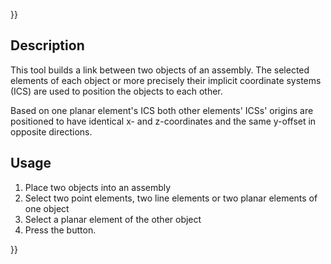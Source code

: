 {{UnfinishedDocu{{#translation:}}}}
<languages/>
<translate>

<!--T:1-->
{{Docnav
|[[Assembly3_ConstraintSymmetricHorizontal|Symmetric horizontal]]
|[[Assembly3_ConstraintSymmetricLine|Symmetric line]]
|[[Assembly3_Workbench|Assembly3]]
|IconL=Assembly_ConstraintGeneral.svg
|IconR=Assembly_ConstraintSymmetricLine.svg
|IconC=Assembly3_workbench_icon.svg
}}

<!--T:2-->
{{GuiCommand
|Name=Assembly3 ConstraintSymmetricVertical
|Icon=Assembly_ConstraintGeneral.svg
|Workbenches=[[Assembly3_Workbench|Assembly3]]
}}

== Description == <!--T:3-->

<!--T:4-->
This tool builds a link between two objects of an assembly. The selected elements of each object or more precisely their implicit coordinate systems (ICS) are used to position the objects to each other.

<!--T:8-->
Based on one planar element's ICS both other elements' ICSs' origins are positioned to have identical x- and z-coordinates and the same y-offset in opposite directions.


== Usage == <!--T:5--> 

<!--T:6-->
# Place two objects into an assembly
# Select two point elements, two line elements or two planar elements of one object
# Select a planar element of the other object
# Press the {{Button|[[Image:Assembly_ConstraintGeneral.svg|16px]] [[Assembly3_ConstraintSymmetricVertical|Symmetric vertical]]}} button.

   
<!--T:7-->
{{Docnav
|[[Assembly3_ConstraintSymmetricHorizontal|Symmetric horizontal]]
|[[Assembly3_ConstraintSymmetricLine|Symmetric line]]
|[[Assembly3_Workbench|Assembly3]]
|IconL=Assembly_ConstraintGeneral.svg
|IconR=Assembly_ConstraintSymmetricLine.svg
|IconC=Assembly3_workbench_icon.svg
}}

</translate>
{{Userdocnavi{{#translation:}}}}